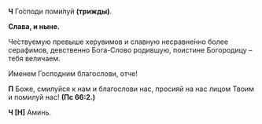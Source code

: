 **Ч** Го́споди поми́луй **(трижды)**.

**Слава, и ныне.**

Че́ствуемую превыше херувимов и славную несравне́нно более серафимов, девственно Бога-Слово родившую, поистине Богородицу – тебя величаем.

Именем Господним благослови, отче!

**П** Боже, смилуйся к нам и благослови нас, просияй на нас лицом Твоим и помилуй нас! **(Пс 66:2.)**

**Ч [Н]** Аминь.
